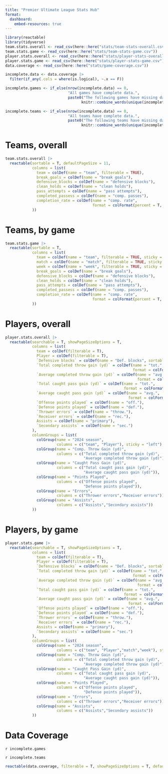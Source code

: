 ```yaml
---
title: "Premier Ultimate League Stats Hub"
format: 
  dashboard:
    embed-resources: true
---
```


```r
library(reactable)
library(tidyverse)
team.stats.overall <- read_csv(here::here("stats/team-stats-overall.csv"))
team.stats.game <- read_csv(here::here("stats/team-stats-game.csv"))
player.stats.overall <- read_csv(here::here("stats/player-stats-overall.csv"))
player.stats.game <- read_csv(here::here("stats/player-stats-game.csv"))
data.coverage <- read_csv(here::here("stats/game-coverage.csv"))

incomplete.data <- data.coverage |>
  filter(if_any(.cols = where(is.logical), ~.x == F))

incomplete.games <- if_else(nrow(incomplete.data) == 0,
                            "All games have complete data.",
                            paste0("The following games have missing data: ",
                                  knitr::combine_words(unique(incomplete.data$match)), "."))

incomplete.teams <- if_else(nrow(incomplete.data) == 0,
                            "All teams have complete data.",
                            paste0("The following teams have missing data: ",
                                  knitr::combine_words(unique(incomplete.data$team)), "."))
```

# Teams, overall

```r
team.stats.overall |>
  reactable(sortable = T, defaultPageSize = 11,
            columns = list(
              team = colDef(name = "team", filterable = TRUE),
              break_goals = colDef(name = "break goals"),
              defensive_blocks = colDef(name = "defensive blocks"),
              clean_holds = colDef(name = "clean holds"),
              pass_attempts = colDef(name = "pass attempts"),
              completed_passess = colDef(name = "comp. passes"),
              completion_rate = colDef(name = "comp. rate",
                                       format = colFormat(percent = T, digits = 1))
            ))
```

# Teams, by game

```r
team.stats.game |>
  reactable(sortable = T,
            columns = list(
              team = colDef(name = "team", filterable = TRUE, sticky = "left"),
              match = colDef(name = "match", filterable = TRUE, sticky = "left"),
              week = colDef(name = "week", filterable = TRUE, sticky = "left"),
              break_goals = colDef(name = "break goals"),
              defensive_blocks = colDef(name = "defensive blocks"),
              clean_holds = colDef(name = "clean holds"),
              pass_attempts = colDef(name = "pass attempts"),
              completed_passess = colDef(name = "comp. passes"),
              completion_rate = colDef(name = "comp. rate",
                                       format = colFormat(percent = T, digits = 1))
            ))
```

# Players, overall

```r
player.stats.overall |>
  reactable(searchable = T, showPageSizeOptions = T,
            columns = list(
              team = colDef(filterable = T),
              Player = colDef(filterable = T),
              `Defensive blocks` = colDef(name = "Def. blocks", sortable = T),
              `Total completed throw gain (yd)` = colDef(name = "tot.",
                                                         format = colFormat(digits = 0)),
              `Average completed throw gain (yd)` = colDef(name = "avg.",
                                                           format = colFormat(digits = 1)),
              `Total caught pass gain (yd)` = colDef(name = "tot.",
                                                     format = colFormat(digits = 0)),
              `Average caught pass gain (yd)` = colDef(name = "avg.",
                                                       format = colFormat(digits = 1)),
              `Offense points played` = colDef(name = "off."),
              `Defense points played` = colDef(name = "def."),
              `Thrower errors` = colDef(name = "throw."),
              `Receiver errors` = colDef(name = "rec."),
              Assists = colDef(name = "primary"),
              `Secondary assists` = colDef(name = "sec.")
            ),
            columnGroups = list(
              colGroup(name = "2024 season",
                       columns = c("team", "Player"), sticky = "left"),
              colGroup(name = "Comp. Throw Gain (yd)",
                       columns = c("Total completed throw gain (yd)",
                                   "Average completed throw gain (yd)")),
              colGroup(name = "Caught Pass Gain (yd)",
                       columns = c("Total caught pass gain (yd)",
                                   "Average caught pass gain (yd)")),
              colGroup(name = "Points Played",
                       columns = c("Offense points played",
                                   "Defense points played")),
              colGroup(name = "Errors",
                       columns = c("Thrower errors","Receiver errors")),
              colGroup(name = "Assists",
                       columns = c("Assists","Secondary assists"))
            ))
```

# Players, by game

```r
player.stats.game |>
  reactable(searchable = T, showPageSizeOptions = T,
            columns = list(
              team = colDef(filterable = T),
              Player = colDef(filterable = T),
              `Defensive blocks` = colDef(name = "Def. blocks", sortable = T),
              `Total completed throw gain (yd)` = colDef(name = "tot.",
                                                         format = colFormat(digits = 0)),
              `Average completed throw gain (yd)` = colDef(name = "avg.",
                                                           format = colFormat(digits = 1)),
              `Total caught pass gain (yd)` = colDef(name = "tot.",
                                                     format = colFormat(digits = 0)),
              `Average caught pass gain (yd)` = colDef(name = "avg.",
                                                       format = colFormat(digits = 1)),
              `Offense points played` = colDef(name = "off."),
              `Defense points played` = colDef(name = "def."),
              `Thrower errors` = colDef(name = "throw."),
              `Receiver errors` = colDef(name = "rec."),
              Assists = colDef(name = "primary"),
              `Secondary assists` = colDef(name = "sec.")
            ),
            columnGroups = list(
              colGroup(name = "2024 season",
                       columns = c("team", "Player","match","week"), sticky = "left"),
              colGroup(name = "Comp. Throw Gain (yd)",
                       columns = c("Total completed throw gain (yd)",
                                   "Average completed throw gain (yd)")),
              colGroup(name = "Caught Pass Gain (yd)",
                       columns = c("Total caught pass gain (yd)",
                                   "Average caught pass gain (yd)")),
              colGroup(name = "Points Played",
                       columns = c("Offense points played",
                                   "Defense points played")),
              colGroup(name = "Errors",
                       columns = c("Thrower errors","Receiver errors")),
              colGroup(name = "Assists",
                       columns = c("Assists","Secondary assists"))
            ))
```

# Data Coverage

`r incomplete.games`

`r incomplete.teams`

```r
reactable(data.coverage, filterable = T, showPageSizeOptions = T, defaultPageSize = 20)
```
